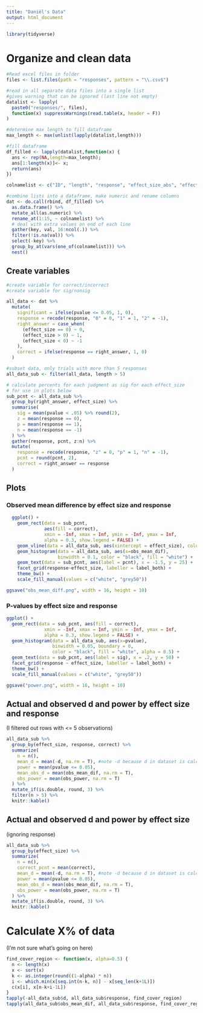 ```yaml
---
title: "Daniël's Data"
output: html_document
---
```


```r
library(tidyverse)
```

# Organize and clean data

```r
#Read excel files in folder
files <- list.files(path = "responses", pattern = "\\.csv$")

#read in all separate data files into a single list
#gives warning that can be ignored (last line not empty)
datalist <- lapply(
  paste0("responses/", files), 
  function(x) suppressWarnings(read.table(x, header = F))
)

#determine max length to fill dataframe
max_length <- max(unlist(lapply(datalist,length)))

#fill dataframe
df_filled <- lapply(datalist,function(x) {
  ans <- rep(NA,length=max_length);
  ans[1:length(x)]<- x;
  return(ans)
})

colnamelist <- c("ID", "length", "response", "effect_size_abs", "effect_size", "true_mean1", "true_mean2", "obs_mean_1", "obs_mean2", "obs_mean_dif", "df", "tvalue", "pvalue", "obs_power", "d")

#combine lists into a dataframe, make numeric and rename columns
dat <- do.call(rbind, df_filled) %>%
  as.data.frame() %>%
  mutate_all(as.numeric) %>%
  rename_at(1:15, ~ colnamelist) %>%
  # deal with extra values on end of each line
  gather(key, val, 16:ncol(.)) %>%
  filter(!is.na(val)) %>%
  select(-key) %>%
  group_by_at(vars(one_of(colnamelist))) %>%
  nest()
```



## Create variables

```r
#create variable for correct/incorrect
#create variable for sig/nonsig

all_data <- dat %>%
  mutate(
    significant = ifelse(pvalue <= 0.05, 1, 0),
    response = recode(response, "0" = 0, "1" = 1, "2" = -1),
    right_answer = case_when( 
      (effect_size == 0) ~ 0,
      (effect_size > 0) ~ 1,
      (effect_size < 0) ~ -1
    ),
    correct = ifelse(response == right_answer, 1, 0)
  )

#subset data, only trials with more than 5 responses
all_data_sub <- filter(all_data, length > 5)
```

```r
# calculate percents for each judgment as sig for each effect_size
# for use in plots below
sub_pcnt <- all_data_sub %>%
  group_by(right_answer, effect_size) %>%
  summarise(
    sig = mean(pvalue < .05) %>% round(2),
    z = mean(response == 0),
    p = mean(response == 1),
    n = mean(response == -1)
  ) %>%
  gather(response, pcnt, z:n) %>%
  mutate(
    response = recode(response, "z" = 0, "p" = 1, "n" = -1),
    pcnt = round(pcnt, 2),
    correct = right_answer == response
  )
```

## Plots

### Observed mean difference by effect size and response

```r
  ggplot() +
    geom_rect(data = sub_pcnt,
              aes(fill = correct),
              xmin = -Inf, xmax = Inf, ymin = -Inf, ymax = Inf, 
              alpha = 0.3, show.legend = FALSE) +
    geom_vline(data = all_data_sub, aes(xintercept = effect_size), color = "red") +
    geom_histogram(data = all_data_sub, aes(x=obs_mean_dif), 
                   binwidth = 0.1, color = "black", fill = "white") + 
    geom_text(data = sub_pcnt, aes(label = pcnt), x = -1.5, y = 25) +
    facet_grid(response~effect_size, labeller = label_both) +
    theme_bw() +
    scale_fill_manual(values = c("white", "grey50"))

ggsave("obs_mean_diff.png", width = 16, height = 10)

```

### P-values by effect size and response

```r
ggplot() +
  geom_rect(data = sub_pcnt, aes(fill = correct),
              xmin = -Inf, xmax = Inf, ymin = -Inf, ymax = Inf, 
              alpha = 0.3, show.legend = FALSE) +
  geom_histogram(data = all_data_sub, aes(x=pvalue),
                 binwidth = 0.05, boundary = 0, 
                 color = "black", fill = "white", alpha = 0.5) + 
  geom_text(data = sub_pcnt, aes(label = sig), x = .2, y = 50) +
  facet_grid(response ~ effect_size, labeller = label_both) +
  theme_bw() +
  scale_fill_manual(values = c("white", "grey50"))

ggsave("power.png", width = 16, height = 10)
```

## Actual and observed d and power by effect size and response

(I filtered out rows with <= 5 observations)

```r
all_data_sub %>%
  group_by(effect_size, response, correct) %>%
  summarize(
    n = n(),
    mean_d = mean(-d, na.rm = T), #note -d because d in dataset is calculated in opposite diferection!
    power = mean(pvalue <= 0.05), 
    mean_obs_d = mean(obs_mean_dif, na.rm = T), 
    obs_power = mean(obs_power, na.rm = T)
  ) %>%
  mutate_if(is.double, round, 3) %>%
  filter(n > 5) %>%
  knitr::kable()

```

## Actual and observed d and power by effect size

(ignoring response)

```r
all_data_sub %>%
  group_by(effect_size) %>%
  summarize(
    n = n(),
    correct_pcnt = mean(correct),
    mean_d = mean(-d, na.rm = T), #note -d because d in dataset is calculated in opposite diferection!
    power = mean(pvalue <= 0.05), 
    mean_obs_d = mean(obs_mean_dif, na.rm = T), 
    obs_power = mean(obs_power, na.rm = T)
  ) %>%
  mutate_if(is.double, round, 3) %>%
  knitr::kable()

```

# Calculate X% of data

(I'm not sure what's going on here)

```r

find_cover_region <- function(x, alpha=0.5) {
  n <- length(x)
  x <- sort(x)
  k <- as.integer(round((1-alpha) * n))
  i <- which.min(x[seq.int(n-k, n)] - x[seq_len(k+1L)])
  c(x[i], x[n-k+i-1L])
}
tapply(-all_data_sub$d, all_data_sub$response, find_cover_region)
tapply(all_data_sub$obs_mean_dif, all_data_sub$response, find_cover_region)
```